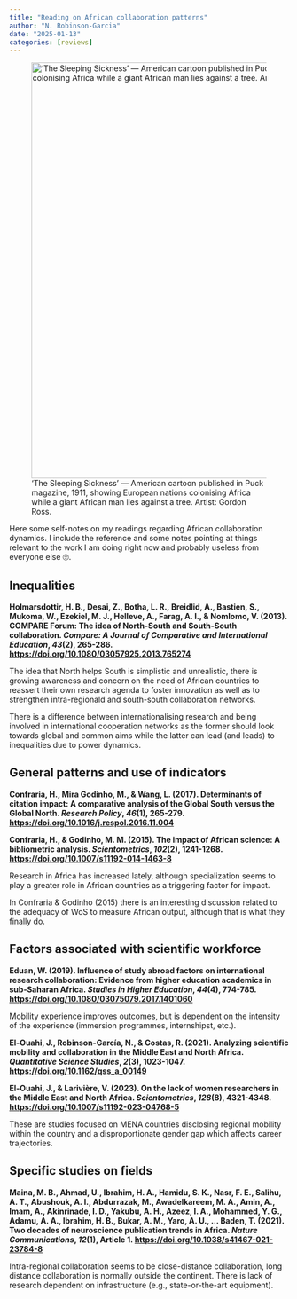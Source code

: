```yaml
---
title: "Reading on African collaboration patterns"
author: "N. Robinson-Garcia"
date: "2025-01-13"
categories: [reviews]
---
```


!['The Sleeping Sickness' — American cartoon published in Puck magazine, 1911, showing European nations colonising Africa while a giant African man lies against a tree. Artist: Gordon Ross.](/images/FxaAXp8WwAU77aX.jpg){fig-align="center" width="750"}

Here some self-notes on my readings regarding African collaboration dynamics. I include the reference and some notes pointing at things relevant to the work I am doing right now and probably useless from everyone else 🙄.

## Inequalities

**Holmarsdottir, H. B., Desai, Z., Botha, L. R., Breidlid, A., Bastien, S., Mukoma, W., Ezekiel, M. J., Helleve, A., Farag, A. I., & Nomlomo, V. (2013). COMPARE Forum: The idea of North-South and South-South collaboration. *Compare: A Journal of Comparative and International Education*, *43*(2), 265-286. <https://doi.org/10.1080/03057925.2013.765274>**

The idea that North helps South is simplistic and unrealistic, there is growing awareness and concern on the need of African countries to reassert their own research agenda to foster innovation as well as to strengthen intra-regionald and south-south collaboration networks.

There is a difference between internationalising research and being involved in international cooperation networks as the former should look towards global and common aims while the latter can lead (and leads) to inequalities due to power dynamics.

## General patterns and use of indicators

**Confraria, H., Mira Godinho, M., & Wang, L. (2017). Determinants of citation impact: A comparative analysis of the Global South versus the Global North. *Research Policy*, *46*(1), 265-279. <https://doi.org/10.1016/j.respol.2016.11.004>**

**Confraria, H., & Godinho, M. M. (2015). The impact of African science: A bibliometric analysis. *Scientometrics*, *102*(2), 1241-1268. <https://doi.org/10.1007/s11192-014-1463-8>**

Research in Africa has increased lately, although specialization seems to play a greater role in African countries as a triggering factor for impact.

In Confraria & Godinho (2015) there is an interesting discussion related to the adequacy of WoS to measure African output, although that is what they finally do.

## Factors associated with scientific workforce

**Eduan, W. (2019). Influence of study abroad factors on international research collaboration: Evidence from higher education academics in sub-Saharan Africa. *Studies in Higher Education*, *44*(4), 774-785. <https://doi.org/10.1080/03075079.2017.1401060>**

Mobility experience improves outcomes, but is dependent on the intensity of the experience (immersion programmes, internshipst, etc.).

**El-Ouahi, J., Robinson-García, N., & Costas, R. (2021). Analyzing scientific mobility and collaboration in the Middle East and North Africa. *Quantitative Science Studies*, *2*(3), 1023-1047. <https://doi.org/10.1162/qss_a_00149>**

**El-Ouahi, J., & Larivière, V. (2023). On the lack of women researchers in the Middle East and North Africa. *Scientometrics*, *128*(8), 4321-4348. <https://doi.org/10.1007/s11192-023-04768-5>**

These are studies focused on MENA countries disclosing regional mobility within the country and a disproportionate gender gap which affects career trajectories.

## Specific studies on fields

**Maina, M. B., Ahmad, U., Ibrahim, H. A., Hamidu, S. K., Nasr, F. E., Salihu, A. T., Abushouk, A. I., Abdurrazak, M., Awadelkareem, M. A., Amin, A., Imam, A., Akinrinade, I. D., Yakubu, A. H., Azeez, I. A., Mohammed, Y. G., Adamu, A. A., Ibrahim, H. B., Bukar, A. M., Yaro, A. U., … Baden, T. (2021). Two decades of neuroscience publication trends in Africa. *Nature Communications*, *12*(1), Article 1. <https://doi.org/10.1038/s41467-021-23784-8>**

Intra-regional collaboration seems to be close-distance collaboration, long distance collaboration is normally outside the continent. There is lack of research dependent on infrastructure (e.g., state-or-the-art equipment).
